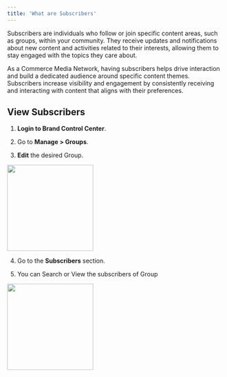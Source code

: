```yaml
---
title: 'What are Subscribers'
---
```


Subscribers are individuals who follow or join specific content areas, such as groups, within your community. They receive updates and notifications about new content and activities related to their interests, allowing them to stay engaged with the topics they care about.

As a Commerce Media Network, having subscribers helps drive interaction and build a dedicated audience around specific content themes. Subscribers increase visibility and engagement by consistently receiving and interacting with content that aligns with their preferences.

## View Subscribers

1.  **Login to Brand Control Center**.
    
2.  Go to **Manage > Groups**.
    
3.  **Edit** the desired Group.
    

<img height="200" src="/visual-aids/retail_media/build/what_are_subscribers/1.jpg" />

4.  Go to the **Subscribers** section.
    
5.  You can Search or View the subscribers of Group
    

<img height="200" src="/visual-aids/retail_media/build/what_are_subscribers/2.jpg" />
